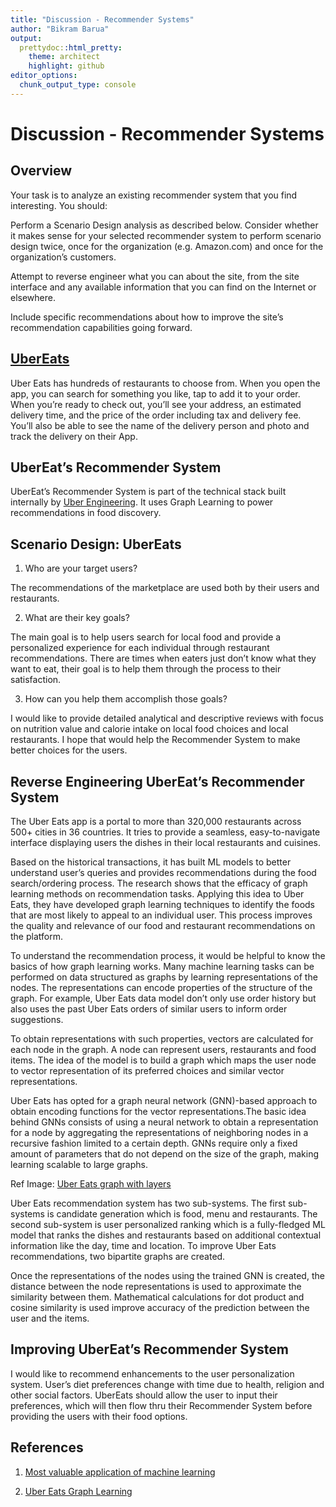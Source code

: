 ```yaml
---
title: "Discussion - Recommender Systems"
author: "Bikram Barua"
output:
  prettydoc::html_pretty:
    theme: architect
    highlight: github
editor_options: 
  chunk_output_type: console
---
```


# Discussion - Recommender Systems

## Overview

Your task is to analyze an existing recommender system that you find interesting.  You should:

Perform a Scenario Design analysis as described below.  Consider whether it makes sense for your selected recommender system to perform scenario design twice, once for the organization (e.g. Amazon.com) and once for the organization's customers.

Attempt to reverse engineer what you can about the site, from the site interface and any available information that you can find on the Internet or elsewhere.

Include specific recommendations about how to improve the site's recommendation capabilities going forward. 

## [UberEats](https://www.ubereats.com)

Uber Eats has hundreds of restaurants to choose from. When you open the app, you can search for something you like, tap to add it to your order. When you’re ready to check out, you’ll see your address, an estimated delivery time, and the price of the order including tax and delivery fee. You’ll also be able to see the name of the delivery person and photo and track the delivery on their App.

## UberEat's Recommender System

UberEat's Recommender System is part of the technical stack built internally by [Uber Engineering](https://eng.uber.com/). It uses Graph Learning to power recommendations in food discovery. 

## Scenario Design: UberEats  

1. Who are your target users?

The recommendations of the marketplace are used both by their users and restaurants.

2. What are their key goals?

The main goal is to help users search for local food and provide a personalized experience for each individual through restaurant recommendations. There are times when eaters just don’t know what they want to eat, their goal is to help them through the process to their satisfaction.

3. How can you help them accomplish those goals?

I would like to provide detailed analytical and descriptive reviews with focus on nutrition value and calorie intake on local food choices and local restaurants. I hope that would help the Recommender System to make better choices for the users.
 

## Reverse Engineering UberEat's Recommender System
The Uber Eats app is a portal to more than 320,000 restaurants across 500+ cities in 36 countries. It tries to provide a seamless, easy-to-navigate interface displaying users the dishes in their local restaurants and cuisines. 

Based on the historical transactions, it has built ML models to better understand user's queries and provides recommendations during the food search/ordering process. The research shows that the efficacy of graph learning methods on recommendation tasks. Applying this idea to Uber Eats, they have developed graph learning techniques to identify the foods that are most likely to appeal to an individual user. This process improves the quality and relevance of our food and restaurant recommendations on the platform.

To understand the recommendation process, it would be helpful to know the basics of how graph learning works. Many machine learning tasks can be performed on data structured as graphs by learning representations of the nodes. The representations can encode properties of the structure of the graph. For example, Uber Eats data model don’t only use order history but also uses the past Uber Eats orders of similar users to inform order suggestions.

To obtain representations with such properties, vectors are calculated for each node in the graph. A node can represent users, restaurants and food items. The idea of the model is to build a graph which maps the user node to vector representation of its preferred choices and similar vector representations.

Uber Eats has opted for a graph neural network (GNN)-based approach to obtain encoding functions for the vector representations.The basic idea behind GNNs consists of using a neural network to obtain a representation for a node by aggregating the representations of neighboring nodes in a recursive fashion limited to a certain depth. GNNs require only a fixed amount of parameters that do not depend on the size of the graph, making learning scalable to large graphs.

Ref Image: [Uber Eats graph with layers](https://1fykyq3mdn5r21tpna3wkdyi-wpengine.netdna-ssl.com/wp-content/uploads/2019/12/image9-1.png)

Uber Eats recommendation system has two sub-systems. The first sub-systems is candidate generation which is food, menu and restaurants. The second sub-system is user personalized ranking which is a fully-fledged ML model that ranks the dishes and restaurants based on additional contextual information like the day, time and location. To improve Uber Eats recommendations, two bipartite graphs are created.

Once the representations of the nodes using the trained GNN is created, the distance between the node representations is used to approximate the similarity between them. Mathematical calculations for dot product and cosine similarity is used improve accuracy of the prediction between the user and the items.


## Improving UberEat's Recommender System

I would like to recommend enhancements to the user personalization system. User's diet preferences change with time due to health, religion and other social factors. UberEats should allow the user to input their preferences, which will then flow thru their Recommender System before providing the users with their food options.


## References  

1) [Most valuable application of machine learning ](https://towardsdatascience.com/recommender-systems-the-most-valuable-application-of-machine-learning-2bc6903c63ce)  

2)  [Uber Eats Graph Learning](https://eng.uber.com/uber-eats-graph-learning/)
